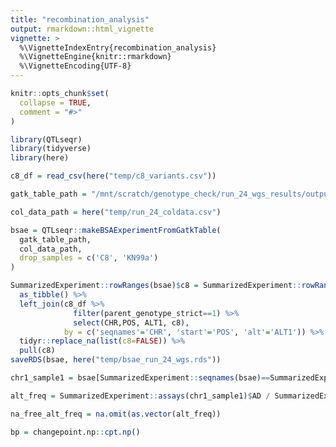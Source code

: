 ```yaml
---
title: "recombination_analysis"
output: rmarkdown::html_vignette
vignette: >
  %\VignetteIndexEntry{recombination_analysis}
  %\VignetteEngine{knitr::rmarkdown}
  %\VignetteEncoding{UTF-8}
---
```


```r
knitr::opts_chunk$set(
  collapse = TRUE,
  comment = "#>"
)
```

```r
library(QTLseqr)
library(tidyverse)
library(here)
```

```r
c8_df = read_csv(here("temp/c8_variants.csv"))

gatk_table_path = "/mnt/scratch/genotype_check/run_24_wgs_results/output.table"

col_data_path = here("temp/run_24_coldata.csv")

bsae = QTLseqr::makeBSAExperimentFromGatkTable(
  gatk_table_path,
  col_data_path,
  drop_samples = c('C8', 'KN99a')
)

SummarizedExperiment::rowRanges(bsae)$c8 = SummarizedExperiment::rowRanges(bsae) %>%
  as_tibble() %>%
  left_join(c8_df %>%
              filter(parent_genotype_strict==1) %>%
              select(CHR,POS, ALT1, c8),
            by = c('seqnames'='CHR', 'start'='POS', 'alt'='ALT1')) %>%
  tidyr::replace_na(list(c8=FALSE)) %>%
  pull(c8)
saveRDS(bsae, here("temp/bsae_run_24_wgs.rds"))
```

```r
chr1_sample1 = bsae[SummarizedExperiment::seqnames(bsae)==SummarizedExperiment::seqnames(bsae)[1], bsae@colData$sample[1]]

alt_freq = SummarizedExperiment::assays(chr1_sample1)$AD / SummarizedExperiment::assays(chr1_sample1)$DP

na_free_alt_freq = na.omit(as.vector(alt_freq))

bp = changepoint.np::cpt.np()
```


